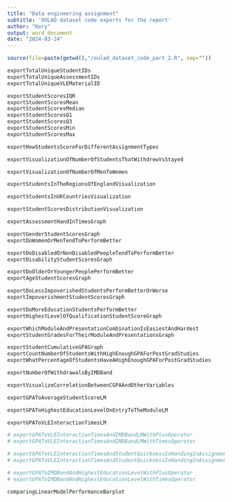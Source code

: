 ---
title: "Data engineering assignment"
subtitle: 'OULAD dataset code exports for the report'
author: "Kory"
output: word_document
date: "2024-03-24"
---


```{r setup, include=FALSE, echo=FALSE}
source(file=paste(getwd(),"/oulad_dataset_code_part_2.R", sep="")) 
```

```{r export_intro_001, include=TRUE, echo=FALSE}
exportTotalUniqueStudentIDs
exportTotalUniqueAssessmentIDs
exportTotalUniqueVLEMaterialID
```

```{r export_intro_002, include=TRUE, echo=FALSE}
exportStudentScoresIQR
exportStudentScoresMean
exportStudentScoresMedian
exportStudentScoresQ1
exportStudentScoresQ3
exportStudentScoresMin
exportStudentScoresMax
```


```{r export_intro_003, include=TRUE, echo=FALSE}
exportHowStudentsScoreForDifferentAssignmentTypes
```


```{r export_intro_004, include=TRUE, echo=FALSE}
exportVisualizationOfNumberOfStudentsThatWithdrewVsStayed
```


```{r export_intro_005, include=TRUE, echo=FALSE}
exportVisualizationOfNumberOfMenToWomen
```


```{r export_intro_006, include=TRUE, echo=FALSE}
exportStudentsInTheRegionsOfEnglandVisualization
```



```{r export_intro_007, include=TRUE, echo=FALSE}
exportStudentsInUKCountriesVisualization
```


```{r export_intro_008, include=TRUE, echo=FALSE}
exportStudentScoresDistributionVisualization
```




```{r export_001, include=TRUE, echo=FALSE}
exportAssessmentHandInTimesGraph
```

```{r export_003, include=TRUE, echo=FALSE}
exportGenderStudentScoresGraph
exportDoWomenOrMenTendToPerformBetter
```

```{r export_004, include=TRUE, echo=FALSE}
exportDoDisabledOrNonDisabledPeopleTendToPerformBetter
exportDisabilityStudentScoresGraph
```

```{r export_005, include=TRUE, echo=FALSE}
exportDoOlderOrYoungerPeoplePerformBetter
exportAgeStudentScoresGraph
```

```{r export_006, include=TRUE, echo=FALSE}
exportDoLessImpoverishedStudentsPerformBetterOrWorse
exportImpoverishmentStudentScoresGraph
```

```{r export_007, include=TRUE, echo=FALSE}
exportDoMoreEducationStudentsPerformBetter
exportHighestLevelOfQualificationStudentScoreGraph
```

```{r export_008, include=TRUE, echo=FALSE}
exportWhichModuleAndPresentationCombinationIsEasiestAndHardest
exportStudentGradesForTheirModuleAndPresentationsGraph
```

```{r export_009, include=TRUE, echo=FALSE}
exportStudentCumulativeGPAGraph
exportCountNumberOfStudentsWithHighEnoughGPAForPostGradStudies
exportWhatPercentageOfStudentsHaveAHighEnoughGPAForPostGradStudies
```

```{r export_010, include=TRUE, echo=FALSE}
exportNumberOfWithdrawalsByIMDBand
```

```{r export_011, include=TRUE, echo=FALSE}
exportVisualizeCorrelationBetweenCGPAAndOtherVariables
```


```{r export_012, include=TRUE, echo=FALSE}
exportGPAToAverageStudentScoreLM
```

```{r export_013, include=TRUE, echo=FALSE}
exportGPAToHighestEducationLevelOnEntryToTheModuleLM
```

```{r export_014, include=TRUE, echo=FALSE}
exportGPAToVLEInteractionTimesLM
```

```{r export_015, include=TRUE, echo=FALSE}
# exportGPAToVLEInteractionTimesAndIMDBandLMWithPlusOperator
# exportGPAToVLEInteractionTimesAndIMDBandLMWithTimesOperator
```

```{r export_016, include=TRUE, echo=FALSE}
# exportGPAToVLEInteractionTimesAndStudentQuicknessInHandingInAssignmentsWithPlusOperator
# exportGPAToVLEInteractionTimesAndStudentQuicknessInHandingInAssignmentsWithTimesOperator
```

```{r export_017, include=TRUE, echo=FALSE}
# exportGPAToIMDBandAndHighestEducationLevelWithPlusOperator
# exportGPAToIMDBandAndHighestEducationLevelWithTimesOperator
```

```{r export_018, include=TRUE, echo=FALSE}
comparingLinearModelPerformanceBarplot
```